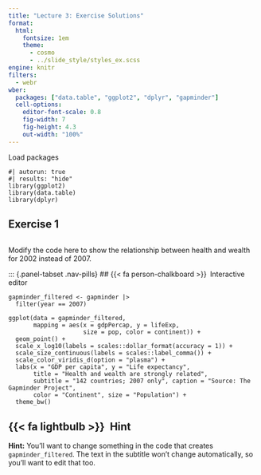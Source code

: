 ```yaml
---
title: "Lecture 3: Exercise Solutions"
format:
  html:
    fontsize: 1em
    theme: 
      - cosmo 
      - ../slide_style/styles_ex.scss
engine: knitr
filters:
  - webr
wber:
  packages: ["data.table", "ggplot2", "dplyr", "gapminder"]
  cell-options:
    editor-font-scale: 0.8
    fig-width: 7
    fig-height: 4.3
    out-width: "100%"
---
```


Load packages

```webr-r
#| autorun: true
#| results: "hide"
library(ggplot2)
library(data.table)
library(dplyr)
```


## Exercise 1

```webr-r

```



Modify the code here to show the relationship between health and wealth for 2002 instead of 2007.

::: {.panel-tabset .nav-pills}
## {{< fa person-chalkboard >}}&ensp;Interactive editor

```webr-r
gapminder_filtered <- gapminder |>
  filter(year == 2007)

ggplot(data = gapminder_filtered,
       mapping = aes(x = gdpPercap, y = lifeExp, 
                     size = pop, color = continent)) +
  geom_point() + 
  scale_x_log10(labels = scales::dollar_format(accuracy = 1)) +
  scale_size_continuous(labels = scales::label_comma()) +
  scale_color_viridis_d(option = "plasma") +
  labs(x = "GDP per capita", y = "Life expectancy",
       title = "Health and wealth are strongly related",
       subtitle = "142 countries; 2007 only", caption = "Source: The Gapminder Project",
       color = "Continent", size = "Population") +
  theme_bw()
```

## {{< fa lightbulb >}}&ensp;Hint

**Hint:** You'll want to change something in the code that creates `gapminder_filtered`. The text in the subtitle won't change automatically, so you'll want to edit that too.
